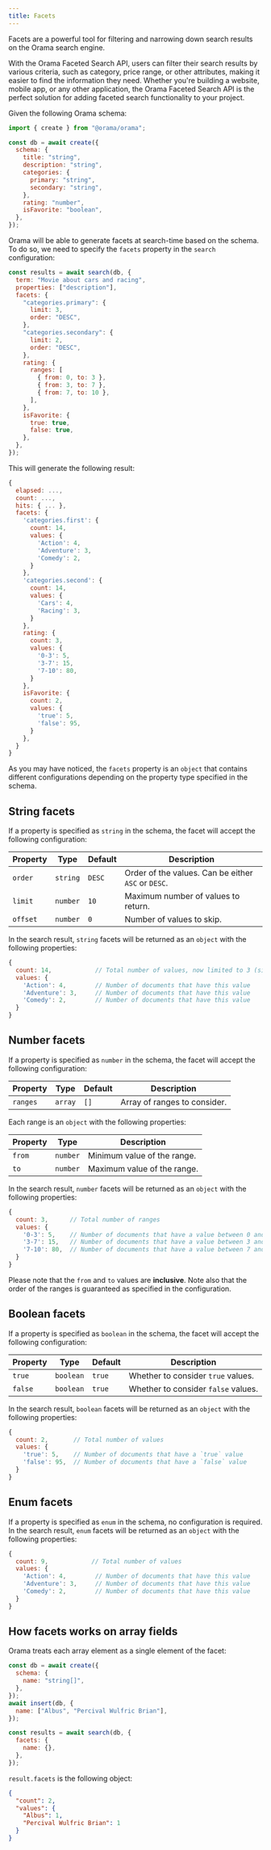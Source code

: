 ```yaml
---
title: Facets
---
```


Facets are a powerful tool for filtering and narrowing down search results on the Orama search engine.

With the Orama Faceted Search API, users can filter their search results by various criteria, such as category, price range, or other attributes, making it easier to find the information they need. Whether you're building a website, mobile app, or any other application, the Orama Faceted Search API is the perfect solution for adding faceted search functionality to your project.

Given the following Orama schema:

```js
import { create } from "@orama/orama";

const db = await create({
  schema: {
    title: "string",
    description: "string",
    categories: {
      primary: "string",
      secondary: "string",
    },
    rating: "number",
    isFavorite: "boolean",
  },
});
```

Orama will be able to generate facets at search-time based on the schema.
To do so, we need to specify the `facets` property in the `search` configuration:

```js
const results = await search(db, {
  term: "Movie about cars and racing",
  properties: ["description"],
  facets: {
    "categories.primary": {
      limit: 3,
      order: "DESC",
    },
    "categories.secondary": {
      limit: 2,
      order: "DESC",
    },
    rating: {
      ranges: [
        { from: 0, to: 3 },
        { from: 3, to: 7 },
        { from: 7, to: 10 },
      ],
    },
    isFavorite: {
      true: true,
      false: true,
    },
  },
});
```

This will generate the following result:

```js
{
  elapsed: ...,
  count: ...,
  hits: { ... },
  facets: {
    'categories.first': {
      count: 14,
      values: {
        'Action': 4,
        'Adventure': 3,
        'Comedy': 2,
      }
    },
    'categories.second': {
      count: 14,
      values: {
        'Cars': 4,
        'Racing': 3,
      }
    },
    rating: {
      count: 3,
      values: {
        '0-3': 5,
        '3-7': 15,
        '7-10': 80,
      }
    },
    isFavorite: {
      count: 2,
      values: {
        'true': 5,
        'false': 95,
      }
    },
  }
}
```

As you may have noticed, the `facets` property is an `object` that contains different
configurations depending on the property type specified in the schema.

## String facets

If a property is specified as `string` in the schema, the facet will accept the following
configuration:

| Property | Type     | Default | Description                                         |
| -------- | -------- | ------- | --------------------------------------------------- |
| `order`  | `string` | `DESC`  | Order of the values. Can be either `ASC` or `DESC`. |
| `limit`  | `number` | `10`    | Maximum number of values to return.                 |
| `offset` | `number` | `0`     | Number of values to skip.                           |

In the search result, `string` facets will be returned as an `object` with the following properties:

```js
{
  count: 14,            // Total number of values, now limited to 3 (size)
  values: {
    'Action': 4,        // Number of documents that have this value
    'Adventure': 3,     // Number of documents that have this value
    'Comedy': 2,        // Number of documents that have this value
  }
}
```

## Number facets

If a property is specified as `number` in the schema, the facet will accept the following
configuration:

| Property | Type    | Default | Description                  |
| -------- | ------- | ------- | ---------------------------- |
| `ranges` | `array` | `[]`    | Array of ranges to consider. |

Each range is an `object` with the following properties:

| Property | Type     | Description                 |
| -------- | -------- | --------------------------- |
| `from`   | `number` | Minimum value of the range. |
| `to`     | `number` | Maximum value of the range. |

In the search result, `number` facets will be returned as an `object` with the following properties:

```js
{
  count: 3,      // Total number of ranges
  values: {
    '0-3': 5,    // Number of documents that have a value between 0 and 3 (inclusive)
    '3-7': 15,   // Number of documents that have a value between 3 and 7 (inclusive)
    '7-10': 80,  // Number of documents that have a value between 7 and 10 (inclusive)
  }
}
```

Please note that the `from` and `to` values are **inclusive**. Note also that the order of the ranges
is guaranteed as specified in the configuration.

## Boolean facets

If a property is specified as `boolean` in the schema, the facet will accept the following
configuration:

| Property | Type      | Default | Description                         |
| -------- | --------- | ------- | ----------------------------------- |
| `true`   | `boolean` | `true`  | Whether to consider `true` values.  |
| `false`  | `boolean` | `true`  | Whether to consider `false` values. |

In the search result, `boolean` facets will be returned as an `object` with the following properties:

```js
{
  count: 2,       // Total number of values
  values: {
    'true': 5,    // Number of documents that have a `true` value
    'false': 95,  // Number of documents that have a `false` value
  }
}
```

## Enum facets

If a property is specified as `enum` in the schema, no configuration is required.
In the search result, `enum` facets will be returned as an `object` with the following properties:

```js
{
  count: 9,            // Total number of values
  values: {
    'Action': 4,        // Number of documents that have this value
    'Adventure': 3,     // Number of documents that have this value
    'Comedy': 2,        // Number of documents that have this value
  }
}
```

## How facets works on array fields

Orama treats each array element as a single element of the facet:

```javascript copy
const db = await create({
  schema: {
    name: "string[]",
  },
});
await insert(db, {
  name: ["Albus", "Percival Wulfric Brian"],
});

const results = await search(db, {
  facets: {
    name: {},
  },
});
```

`result.facets` is the following object:

```json
{
  "count": 2,
  "values": {
    "Albus": 1,
    "Percival Wulfric Brian": 1
  }
}
```

